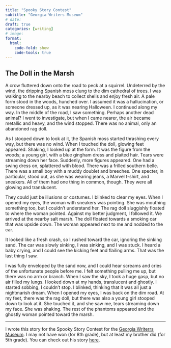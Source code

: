 ```yaml
---
title: "Spooky Story Contest"
subtitle: "Georgia Writers Museum"
# date: 
draft: true
categories: [writing]
# image: 
format:
  html:
    code-fold: show
    code-tools: true
---
```


## The Doll in the Marsh

A crow fluttered down onto the road to peck at a squirrel. Undeterred by the wind, the dripping Spanish moss clung to the dim cathedral of trees. I was walking to the nearby beach to collect shells and enjoy fresh air. A pale form stood in the woods, hunched over. I assumed it was a hallucination, or someone dressed up, as it was nearing Halloween. I continued along my way. In the middle of the road, I saw something. Perhaps another dead animal? I went to investigate, but when I came nearer, the air became metallic and heavy, and the wind stopped. There was no animal, only an abandoned rag doll. 

As I stooped down to look at it, the Spanish moss started thrashing every way, but there was no wind. When I touched the doll, glowing feet appeared. Shaking, I looked up at the form. It was the figure from the woods; a young girl, with a blue gingham dress and plaited hair. Tears were streaming down her face. Suddenly, more figures appeared. One had a swing dress on, splattered with blood. There was a frilled southern belle. There was a small boy with a muddy doublet and breeches. One specter, in particular, stood out, as she was wearing jeans, a Marvel t-shirt, and sneakers. All of them had one thing in common, though. They were all glowing and translucent.

They could just be illusions or costumes. I blinked to clear my eyes. When I opened my eyes, the woman with sneakers was pointing. She was mouthing something too, but I couldn’t understand her. The rag doll sluggishly floated to where the woman pointed. Against my better judgment, I followed it. We arrived at the nearby salt marsh. The doll floated towards a smoking car that was upside down. The woman appeared next to me and nodded to the car.

It looked like a fresh crash, so I rushed toward the car, ignoring the sinking sand. The car was slowly sinking, I was sinking, and I was stuck. I heard a baby crying, and I could see the kicking feet and flailing arms. That was the last thing I saw. 

I was fully enveloped by the sand now, and I could hear screams and cries of the unfortunate people before me. I felt something pulling me up, but there was no arm or branch. When I saw the sky, I took a huge gasp, but no air filled my lungs. I looked down at my hands, translucent and ghostly. I started sobbing, I couldn’t stop. I blinked, thinking that it was all just a nightmarish dream. When I opened my eyes, I was back on the dim road. At my feet, there was the rag doll, but there was also a young girl stooped down to look at it. She touched it, and she saw me, tears streaming down my face. She was shaking. The rest of the phantoms appeared and the ghostly woman pointed toward the marsh. 

---

I wrote this story for the Spooky Story Contest for the [Georgia Writerrs Museum](https://www.georgiawritersmuseum.org/spooky-story-contest/). I may not have won (for 8th grade), but at least my brother did (for 5th grade). You can check out his story [here](https://www.georgiawritersmuseum.org/the-tybee-island-ghost-ship/).
